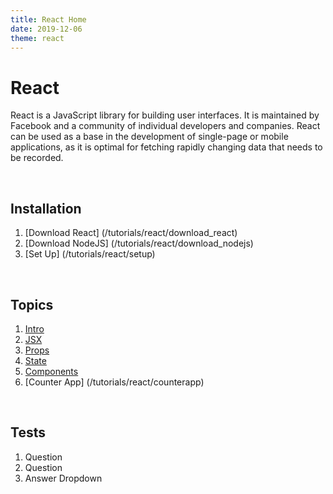 ```yaml
---
title: React Home
date: 2019-12-06
theme: react
---
```





<ContentBanner>

# React

React is a JavaScript library for building user interfaces. It is maintained by Facebook and a community of individual developers and companies. React can be used as a base in the development of single-page or mobile applications, as it is optimal for fetching rapidly changing data that needs to be recorded.

<br/>

<div style={{height: "100%", float: "right", width: "300px", margin: "auto 0"}}>
<Logo />
</div>

## Installation

1. [Download React] (/tutorials/react/download_react)
2. [Download NodeJS] (/tutorials/react/download_nodejs)
3. [Set Up] (/tutorials/react/setup)

<br/>

## Topics

1. [Intro](/tutorials/react/react_1)
2. [JSX](/tutorials/react/jsx)
3. [Props](/tutorials/react/props)
4. [State](/tutorials/react/state)
6. [Components](/tutorials/react/components)
7. [Counter App] (/tutorials/react/counterapp)

<br/>

## Tests

1. Question
2. Question
3. Answer Dropdown

</ContentBanner>

